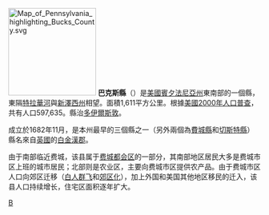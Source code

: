 [[File:Map_of_Pennsylvania_highlighting_Bucks_County.svg|175px]]
'''巴克斯縣'''（{{lang-en|Bucks County}}）是[[美國|美國]][[賓夕法尼亞州|賓夕法尼亞州]]東南部的一個縣，東隔[[特拉華河|特拉華河]]與[[新澤西州|新澤西州]]相望。面積1,611平方公里。根據[[美國2000年人口普查|美國2000年人口普查]]，共有人口597,635。縣治[[多伊尔斯敦_(宾夕法尼亚州)|多伊爾斯敦]]。

成立於1682年11月，是本州最早的三個縣之一（另外兩個為[[費城縣|費城縣]]和[[切斯特縣_(賓夕法尼亞州)|切斯特縣]]）縣名來自[[英國|英國]]的[[白金漢郡|白金漢郡]]。

由于南部临近费城，该县属于[[费城都会区|费城都会区]]的一部分，其南部地区居民大多是费城市区上班的城市居民；北部则是农业区，主要向费城市区提供农产品。由于费城市区人口向郊区迁移（[[白人群飞|白人群飞]]和[[郊区城市化|郊区化]]），加上外国和美国其他地区移民的迁入，该县人口持续增长，住宅区面积逐年扩大。
{{Pennsylvania-stub}}
{{Pennsylvania}}

[[Category:賓夕法尼亞州行政區劃|B]]